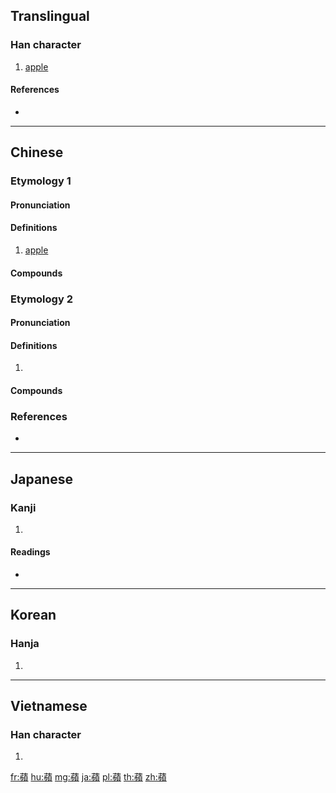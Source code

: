 {{character info/new}}
{{also|苹}}
==Translingual==

===Han character===
{{Han char|rn=140|rad=艸|as=16|sn=22|four=44286|canj=TYHC|ids=⿱艹頻}}

# [[apple]]

====References====
* {{Han ref|kx=1068.150|dkj=32435|dj=1534.100|hdz=53325.040|uh=860B|ud=34315|bh=C4AB|bd=50347}}

----

==Chinese==

===Etymology 1===
{{zh-forms|s=苹}}

====Pronunciation====
{{zh-pron
|m=píng
|c=ping4
|mn=km,qz,xm,zz:phêng/qz,xm:phiâng/kh,tc,mg:phōng/lk,tn,yl:phông/twd:pêng/twd:pîn/twd:pông
|mc=
|oc=
|cat=n
}}

====Definitions====
{{zh-hanzi}}

# [[apple]]

====Compounds====
{{zh-der|蘋婆|蘋果|蘋果綠|蘋果臉|蘋果酸}}

===Etymology 2===
{{zh-forms|s=𬞟}}

====Pronunciation====
{{zh-pron
|m=pín
|c=pan4
|mc=y
|oc=y
|cat=n
}}

====Definitions====
{{zh-hanzi}}

# {{rfdef|zh}}

====Compounds====
{{zh-der|奉蘋蘩/奉𬞟蘩|白蘋/白𬞟|白蘋洲/白𬞟洲|蘋葉/𬞟叶|蘋風/𬞟风|青蘋/青𬞟|蘋末/𬞟末|蘋藻/𬞟藻|蘋蘩/𬞟蘩}}

===References===
* {{R:yue:Hanzi}}

----

==Japanese==

===Kanji===
{{ja-kanji|grade=|rs=艸16}}

# {{defn|lang=ja|sort=艸16}}

====Readings====
* {{ja-readings|on=[[ひん]] (hin), [[びん]] (bin)|kun=[[うきくさ]] (ukikusa), [[でんじそ]] (denjiso)|nanori=}}

----

==Korean==

===Hanja===
{{ko-hanja|hangeul=빈|eumhun=|rv=bin|mr=pin|y=pin}}

# {{defn|lang=ko|sort=艸16}}

----

==Vietnamese==

===Han character===
{{vi-hantu|[[tần]], [[tằn]], [[thài]]|rs=艸16}}

# {{defn|lang=vi}}

[[fr:蘋]]
[[hu:蘋]]
[[mg:蘋]]
[[ja:蘋]]
[[pl:蘋]]
[[th:蘋]]
[[zh:蘋]]